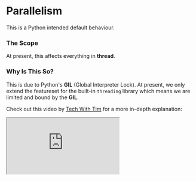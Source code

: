 
# Parallelism

<Callout type='warning'>
  This is a Python intended default behaviour.
</Callout>

### The Scope

At present, this affects everything in **thread**.

### Why Is This So?

This is due to Python's **GIL** (Global Interpreter Lock).
At present, we only extend the featureset for the built-in `threading` library which means we are limited and bound by the **GIL**.

Check out this video by [Tech With Tim](https://www.youtube.com/@TechWithTim) for a more in-depth explanation:

<div className='mt-5'>
  <iframe
    className='aspect-video w-full'
    src='https://www.youtube.com/embed/XVcRQ6T9RHo'
    allow='accelerometer; autoplay; clipboard-write; encrypted-media; gyroscope; picture-in-picture'
    allowFullScreen
  />

  <span className='text-sm text-center'>
    (Thanks Tim for letting us embed your video!)
  </span>
</div>

### What Does This Mean?

This means that threaded processes will only be able to fully utilise the one main Interpreter.
Threaded processes still are able to run simultaneously with other processes, just limited to one Interpreter.

### What If I Want True Parallel?

As outlined in the video above, you can achieve this with Python's built-in `multiprocessing` library.

### Are There Plans to Provide True Parallelism in the Future?

Yes, and we are planning to add support for this in the future.

If you would like to help us with this or are simply interested, find out more [here](/#contributing).


